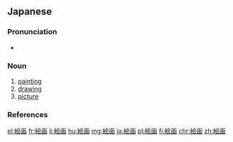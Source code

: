 {{also|绘画}}
==Japanese==
{{ja-kanjitab|かい|が|yomi=o}}

===Pronunciation===
* {{ja-pron|かいが|y=o|acc=1|acc_ref=NHK}}

===Noun===
{{ja-noun|かいが|kyu=繪畫}}

# [[painting]]
# [[drawing]]
# [[picture]]

===References===
<references/>

[[el:絵画]]
[[fr:絵画]]
[[li:絵画]]
[[hu:絵画]]
[[mg:絵画]]
[[ja:絵画]]
[[pl:絵画]]
[[fi:絵画]]
[[chr:絵画]]
[[zh:絵画]]